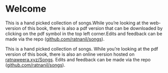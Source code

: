 # Welcome {#title .unnumbered}


::: {.content-visible when-format="html"}
This is a hand picked collection of songs.While you're looking at the web-version of this book, there is also a pdf version that can be downloaded by clicking on the pdf symbol in the top left corner.Edits and feedback can be made via the repo ([github.com/ratnanil/songs](https://github.com/ratnanil/songs)). 
:::

::: {.content-visible when-format="pdf"}
This is a hand picked collection of songs. While you're looking at the pdf version of this book, there is also an online version hosted on [ratnaweera.xyz/Songs](https://www.ratnaweera.xyz/Songs). Edits and feedback can be made via the repo ([github.com/ratnanil/songs](https://github.com/ratnanil/songs)). 
:::

